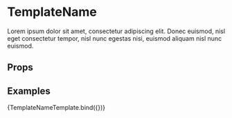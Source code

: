 

<Meta title="Organisms/TemplateName" component={TemplateName} />

# TemplateName

Lorem ipsum dolor sit amet, consectetur adipiscing elit. Donec euismod, nisl
eget consectetur tempor, nisl nunc egestas nisi, euismod aliquam nisl nunc
euismod.

## Props

<Props story="." />

## Examples


<Preview>
	<Story name="Primary" argTypes={{}} args={{}}>
		{TemplateNameTemplate.bind({})}
	</Story>
</Preview>
